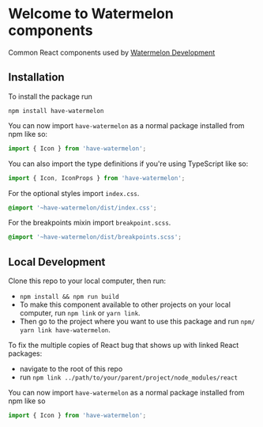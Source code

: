 
<Meta title="Introduction/Getting Started" />

# Welcome to Watermelon components

Common React components used by [Watermelon Development](havewatermelon.co.za)

## Installation

To install the package run

```
npm install have-watermelon
```

You can now import `have-watermelon` as a normal package installed from npm like so:

```typescript
import { Icon } from 'have-watermelon';
```

You can also import the type definitions if you're using TypeScript like so:

```typescript
import { Icon, IconProps } from 'have-watermelon';
```

For the optional styles import `index.css`.

```css
@import '~have-watermelon/dist/index.css';
```

For the breakpoints mixin import `breakpoint.scss`.

```css
@import '~have-watermelon/dist/breakpoints.scss';
```

## Local Development

Clone this repo to your local computer, then run:

- `npm install && npm run build`
- To make this component available to other projects on your local computer, run `npm link` or `yarn link`.
- Then go to the project where you want to use this package and run `npm/ yarn link have-watermelon`.

To fix the multiple copies of React bug that shows up with linked React packages:

- navigate to the root of this repo
- run `npm link ../path/to/your/parent/project/node_modules/react`

You can now import `have-watermelon` as a normal package installed from npm like so

```typescript
import { Icon } from 'have-watermelon';
```

